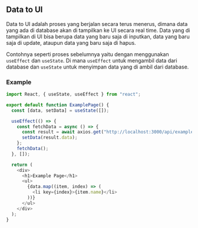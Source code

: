 ## Data to UI

Data to UI adalah proses yang berjalan secara terus menerus, dimana data yang ada di database akan di tampilkan ke UI secara real time. Data yang di tampilkan di UI bisa berupa data yang baru saja di inputkan, data yang baru saja di update, ataupun data yang baru saja di hapus.

Contohnya seperti proses sebelumnya yaitu dengan menggunakan `useEffect` dan `useState`. Di mana `useEffect` untuk mengambil data dari database dan `useState` untuk menyimpan data yang di ambil dari database.

### Example

```javascript
import React, { useState, useEffect } from "react";

export default function ExamplePage() {
  const [data, setData] = useState([]);

  useEffect(() => {
    const fetchData = async () => {
      const result = await axios.get("http://localhost:3000/api/example");
      setData(result.data);
    };
    fetchData();
  }, []);

  return (
    <div>
      <h1>Example Page</h1>
      <ul>
        {data.map((item, index) => (
          <li key={index}>{item.name}</li>
        ))}
      </ul>
    </div>
  );
}
```
